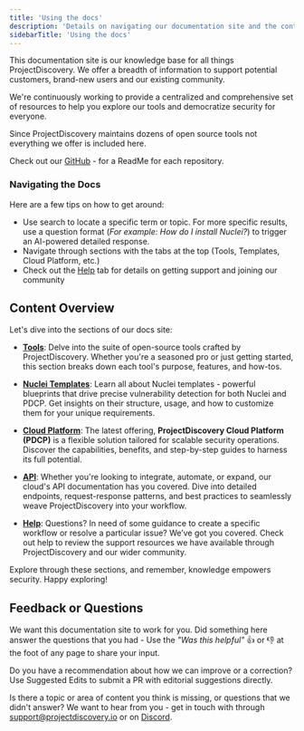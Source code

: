 ```yaml
---
title: 'Using the docs'
description: 'Details on navigating our documentation site and the content available here'
sidebarTitle: 'Using the docs'
---
```


This documentation site is our knowledge base for all things ProjectDiscovery. We offer a breadth of information to support potential customers, brand-new users and our existing community.

We're continuously working to provide a centralized and comprehensive set of resources to help you explore our tools and democratize security for everyone.

Since ProjectDiscovery maintains dozens of open source tools not everything we offer is included here.

<Note> Check out our [GitHub](https://github.com/projectdiscovery) - for a ReadMe for each repository. </Note>

### Navigating the Docs

Here are a few tips on how to get around: 
- Use search to locate a specific term or topic. For more specific results, use a question format (*For example: How do I install Nuclei?*) to trigger an AI-powered detailed response. 
- Navigate through sections with the tabs at the top (Tools, Templates, Cloud Platform, etc.) 
- Check out the [Help](/help) tab for details on getting support and joining our community

## Content Overview 

Let's dive into the sections of our docs site:

- [**Tools**](/tools): Delve into the suite of open-source tools crafted by ProjectDiscovery. Whether you're a seasoned pro or just getting started, this section breaks down each tool's purpose, features, and how-tos.

- [**Nuclei Templates**](/templates): Learn all about Nuclei templates - powerful blueprints that drive precise vulnerability detection for both Nuclei and PDCP. Get insights on their structure, usage, and how to customize them for your unique requirements.

- [**Cloud Platform**](/cloud): The latest offering, **ProjectDiscovery Cloud Platform (PDCP)** is a flexible solution tailored for scalable security operations. Discover the capabilities, benefits, and step-by-step guides to harness its full potential.

- [**API**](/api-reference): Whether you're looking to integrate, automate, or expand, our cloud's API documentation has you covered. Dive into detailed endpoints, request-response patterns, and best practices to seamlessly weave ProjectDiscovery into your workflow.

- [**Help**](/help): Questions? In need of some guidance to create a specific workflow or resolve a particular issue? We’ve got you covered. Check out help to review the support resources we have available through ProjectDiscovery and our wider community. 

Explore through these sections, and remember, knowledge empowers security. Happy exploring!

## Feedback or Questions

We want this documentation site to work for you. Did something here answer the questions that you had  - Use the *"Was this helpful"* 👍 or 👎 at the foot of any page to share your input.

Do you have a recommendation about how we can improve or a correction? Use Suggested Edits to submit a PR with editorial suggestions directly.

Is there a topic or area of content you think is missing, or questions that we didn't answer? We want to hear from you - get in touch with through support@projectdiscovery.io or on [Discord](https://discord.com/invite/projectdiscovery). 
